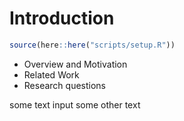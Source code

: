 # Introduction

```r
source(here::here("scripts/setup.R"))
```

* Overview and Motivation
* Related Work
* Research questions


some text input
some other text